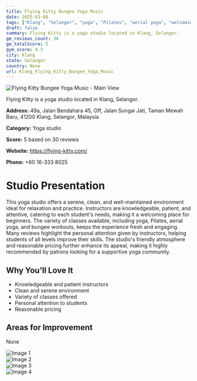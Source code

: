 ```yaml
---
title: Flying Kitty Bungee Yoga Music
date: 2025-03-08
tags: ["Klang", "Selangor", "yoga", "Pilates", "aerial yoga", "welcoming", "clean", "Klang"]  
draft: false
summary: Flying Kitty is a yoga studio located in Klang, Selangor.
gm_reviews_count: 30
gm_totalScore: 5
gym_score: 4.3
city: Klang
state: Selangor
country: None
url: Klang_Flying_Kitty_Bungee_Yoga_Music
---
```


<div className="aspect-[16/9] relative my-8">
  <img 
    src="https://lh5.googleusercontent.com/p/AF1QipNxvaukXk11J8KWjhfW_7IjSZv3j_8cNg3L3lrk=w1920-h1080-k-no"
    alt="Flying Kitty Bungee Yoga Music - Main View"
    className="object-cover absolute inset-0 w-full h-full rounded-lg"
  />
</div>

Flying Kitty is a yoga studio located in Klang, Selangor.

**Address:** 49a, Jalan Bendahara 45, Off, Jalan Sungai Jati, Taman Mewah Baru, 41200 Klang, Selangor, Malaysia

**Category:** Yoga studio

**Score:** 5 based on 30 reviews

**Website:** https://flying-kitty.com/

**Phone:** +60 16-333 8025

# Studio Presentation

This yoga studio offers a serene, clean, and well-maintained environment ideal for relaxation and practice. Instructors are knowledgeable, patient, and attentive, catering to each student's needs, making it a welcoming place for beginners. The variety of classes available, including yoga, Pilates, aerial yoga, and bungee workouts, keeps the experience fresh and engaging. Many reviews highlight the personal attention given by instructors, helping students of all levels improve their skills. The studio's friendly atmosphere and reasonable pricing further enhance its appeal, making it highly recommended by patrons looking for a supportive yoga community.



## Why You'll Love It

- Knowledgeable and patient instructors
- Clean and serene environment
- Variety of classes offered
- Personal attention to students
- Reasonable pricing

## Areas for Improvement

None

<div className="grid grid-cols-1 xl:grid-cols-2 gap-4 my-8">
<div className="aspect-[4/3] relative"><img src="https://lh3.googleusercontent.com/p/AF1QipOMh1SFND98csHieXZtY2luH90xs84pa-xcjbbV=w1920-h1080-k-no" alt="Image 1" className="object-cover absolute inset-0 w-full h-full rounded-lg" /></div>
<div className="aspect-[4/3] relative"><img src="https://lh5.googleusercontent.com/p/AF1QipMNX1fhucHmAkNTDmarwBFbbz8Y30lYR4X8NNsC=w1920-h1080-k-no" alt="Image 2" className="object-cover absolute inset-0 w-full h-full rounded-lg" /></div>
<div className="aspect-[4/3] relative"><img src="https://lh5.googleusercontent.com/p/AF1QipOD9k903VSbDZU5x6z8l1OtYp5qaR-dUGBh3z1r=w1920-h1080-k-no" alt="Image 3" className="object-cover absolute inset-0 w-full h-full rounded-lg" /></div>
<div className="aspect-[4/3] relative"><img src="https://lh5.googleusercontent.com/p/AF1QipMj9TxJyvfVRCnqVQ5KlKOfHFgzmFV2ksel9E53=w1920-h1080-k-no" alt="Image 4" className="object-cover absolute inset-0 w-full h-full rounded-lg" /></div>
</div>